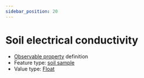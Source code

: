 ```yaml
---
sidebar_position: 20
---
```



# Soil electrical conductivity

- [Observable property](/viewers/dawe-vocabs?uri=https://linked.data.gov.au/def/nrm/22815fee-434e-4e21-b85f-8005a669a865) definition
- Feature type: [soil sample](http://linked.data.gov.au/def/tern-cv/06461021-a6c2-4175-9651-23653c2b9116)
- Value type: [Float](https://w3id.org/tern/ontologies/tern/Float)

<Example
  protocolModule="soil-pit-characterization"
  observableProperty="https://linked.data.gov.au/def/nrm/22815fee-434e-4e21-b85f-8005a669a865"
/>
